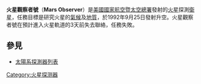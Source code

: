 {{Infobox_Spacecraft
| Name = 火星觀察者號<br>Mars Observer
| Image = [[File:Mars_Observer_preparations.jpg|300px]]
| Caption = 準備發射的火星觀察者號
| Organization = [[NASA|NASA]]
| Major_Contractors =  
| Mission_Type = 環繞
| Satellite_Of = [[火星|火星]]
| Orbital_Insertion_Date = 
| Launch = 1992年9月25日
| Launch_Vehicle = [[泰坦系列運載火箭|泰坦系列運載火箭]] 
| Decay = 
| Mission_Duration = 1993年8月21日
| NSSDC_ID = 1992-063A
| Webpage = [http://solarsystem.nasa.gov/missions/profile.cfm?MCode=MarsObserver Mars Observer Mission Profile]
| Mass =  
| Power = 
| Orbital_elements = 
| Semimajor_Axis = 
| Eccentricity = 
| Inclination = 
| Orbital_Period = 
| Apoapsis = 
| Periapsis = 
| Orbits = 
}}
'''火星觀察者號'''（'''Mars Observer'''）是[[美國國家航空暨太空總署|美國國家航空暨太空總署]]發射的[[火星|火星]]探測[[衛星|衛星]]，任務目標是研究火星的[[氣候|氣候]]及[[地質|地質]]，於1992年9月25日發射升空。火星觀察者號在預計進入火星軌道的3天前失去聯絡，任務失敗。

==參見==
*[[太陽系探測器列表|太陽系探測器列表]]

{{火星任務}}
{{美国航空航天局太空计划}}

[[Category:火星探测器|Category:火星探测器]]